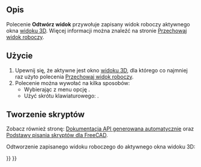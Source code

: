 <languages/>

{{Docnav/pl
|[[Std_StoreWorkingView/pl|Przechowaj widok roboczy]]
|[[Std_FreezeViews/pl|Zamroź widok]]
|[[Std_View_Menu/pl|Std: Menu Widok]]
|IconL=
|IconR=
|IconC=Freecad.svg
}}

{{GuiCommand/pl
|Name=Std RecallWorkingView
|Name/pl=Std: Odtwórz widok
|MenuLocation=Widok → Widoki standardowe → Odtwórz widok
|Workbenches=wszystkie
|Shortcut={{KEY|End}}
|Version=0.21
|SeeAlso=[[Std_StoreWorkingView/pl|Przechowaj widok roboczy]], [[Std_FreezeViews/pl|Zamroź widok]]
}}

<span id="Description"></span>
==Opis==

Polecenie '''Odtwórz widok''' przywołuje zapisany widok roboczy aktywnego okna [[3D_view/pl|widoku 3D]]. Więcej informacji można znaleźć na stronie [[Std_StoreWorkingView/pl|Przechowaj widok roboczy]].

<span id="Usage"></span>
==Użycie==

# Upewnij się, że aktywne jest okno [[3D_view/pl|widoku 3D]], dla którego co najmniej raz użyto polecenia [[Std_StoreWorkingView/pl|Przechowaj widok roboczy]].
# Polecenie można wywołać na kilka sposobów:
#* Wybierając z menu opcję {{MenuCommand|Widok → Widoki standardowe → Odtwórz widok}}.
#* Użyć skrótu klawiaturowego: {{KEY|End}}.

<span id="Scripting"></span>
==Tworzenie skryptów==

Zobacz również stronę: [https://freecad.github.io/SourceDoc/ Dokumentacja API generowana automatycznie] oraz [[FreeCAD_Scripting_Basics/pl|Podstawy pisania skryptów dla FreeCAD]].

Odtworzenie zapisanego widoku roboczego do aktywnego okna widoku 3D:

{{Code|code=
import FreeCADGui

FreeCADGui.runCommand("Std_RecallWorkingView", 0)
}}


{{Docnav/pl
|[[Std_StoreWorkingView/pl|Przechowaj widok roboczy]]
|[[Std_FreezeViews/pl|Zamroź widok]]
|[[Std_View_Menu/pl|Std: Menu Widok]]
|IconL=
|IconR=
|IconC=Freecad.svg
}}

{{Std_Base_navi{{#translation:}}}}
{{Userdocnavi{{#translation:}}}}